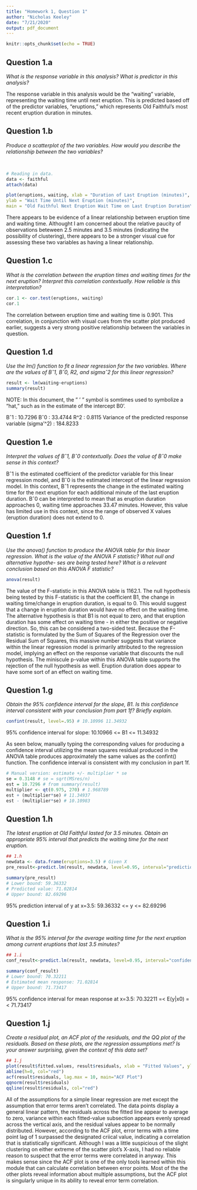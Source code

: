 ```yaml
---
title: "Homework 1, Question 1"
author: "Nicholas Keeley"
date: "7/21/2020"
output: pdf_document
---
```


```r
knitr::opts_chunk$set(echo = TRUE)
```

## Question 1.a

*What is the response variable in this analysis? What is predictor in this analysis?*

The response variable in this analysis would be the "waiting" variable, representing the waiting time until next eruption. This is predicted based off of the predictor variables, "eruptions," which represents Old Faithful's most recent eruption duration in minutes.

## Question 1.b

*Produce a scatterplot of the two variables. How would you describe the relationship between the two variables?*

&nbsp; 
&nbsp; 

```r
# Reading in data.
data <- faithful
attach(data)
```

```r
plot(eruptions, waiting, xlab = "Duration of Last Eruption (minutes)", 
ylab = "Wait Time Until Next Eruption (minutes)", 
main = "Old Faithful Next Eruption Wait Time on Last Eruption Duration\n (minutes)")
```

There appears to be evidence of a linear relationship between eruption time and waiting time. Althought I am concerned about the relative paucity of observations beteween 2.5 minutes and 3.5 minutes (indicating the possibility of clustering), there appears to be a stronger visual cue for assessing these two variables as having a linear relationship.

## Question 1.c

*What is the correlation between the eruption times and waiting times for the next eruption? Interpret this correlation contextually. How reliable is this interpretation?*

```r
cor.1 <- cor.test(eruptions, waiting)
cor.1
```

The correlation between eruption time and waiting time is 0.901. This correlation, in conjunction with visual cues from the scatter plot produced earlier, suggests a very strong positive relationship between the variables in question.

## Question 1.d

*Use the lm() function to fit a linear regression for the two variables. Where are the values of Bˆ1, Bˆ0, R2, and sigmaˆ2 for this linear regression?*

```r
result <- lm(waiting~eruptions)
summary(result)
```

NOTE: In this document, the " ' " symbol is somtimes used to symbolize a "hat," such as in the estimate of the intercept B0'.\newline

Bˆ1 : 10.7296\newline 
Bˆ0 : 33.4744\newline
R^2 : 0.8115\newline
Variance of the predicted response variable (sigma'^2) : 184.8233

## Question 1.e

*Interpret the values of Bˆ1, Bˆ0 contextually. Does the value of Bˆ0 make sense in this context?*

Bˆ1 is the estimated coefficient of the predictor variable for this linear regression model, and Bˆ0 is the estimated intercept of the linear regression model. In this context, Bˆ1 represents the change in the estimated waiting time for the next eruption for each additional minute of the last eruption duration. Bˆ0 can be interpreted to mean that as eruption duration approaches 0, waiting time approaches 33.47 minutes. However, this value has limited use in this context, since the range of observed X values (eruption duration) does not extend to 0.

## Question 1.f

*Use the anova() function to produce the ANOVA table for this linear regression. What is the value of the ANOVA F statistic? What null and alternative hypothe- ses are being tested here? What is a relevant conclusion based on this ANOVA F statistic?*

```r
anova(result)
```

The value of the F-statistic in this ANOVA table is 1162.1. The null hypothesis being tested by this F-statistic is that the coefficient B1, the change in waiting time/change in eruption duration, is equal to 0. This would suggest that a change in eruption duration would have no effect on the waiting time. The alternative hypothesis is that B1 is not equal to zero, and that eruption duration has some effect on waiting time - in either the positive or negative direction. So, this can be considered a two-sided test. Because the F-statistic is formulated by the Sum of Squares of the Regression over the Residual Sum of Squares, this massive number suggests that variance within the linear regression model is primarily attributed to the regression model, implying an effect on the response variable that discounts the null hypothesis. The miniscule p-value within this ANOVA table supports the rejection of the null hypothesis as well. Eruption duration does appear to have some sort of an effect on waiting time.

## Question 1.g

*Obtain the 95% confidence interval for the slope, B1. Is this confidence interval consistent with your conclusion from part 1f? Briefly explain.*

``` r
confint(result, level=.95) # 10.10996 11.34932
```

95% confidence interval for slope: 10.10966 <= B1 <= 11.34932

As seen below, manually typing the corresponding values for producing a confidence interval utilizing the mean squares residual produced in the ANOVA table produces approximately the 
same values as the confint() function. The confidence interval is consistent with my conclusion in part 1f.

```r
# Manual version: estimate +/- multiplier * se
se = 0.3148 # se = sqrt(MSres/n)
est = 10.7296 # from summary(result)
multiplier <- qt(0.975, 270) # 1.968789
est + (multiplier*se) # 11.34937
est - (multiplier*se) # 10.10983
```

## Question 1.h

*The latest eruption at Old Faithful lasted for 3.5 minutes. Obtain an appropriate 95% interval that predicts the waiting time for the next eruption.*
&nbsp; 
&nbsp; 

``` r
## 1.h
newdata <- data.frame(eruptions=3.5) # Given X
pre_result<-predict.lm(result, newdata, level=0.95, interval="prediction")
```

```r
summary(pre_result)
# Lower bound: 59.36332
# Predicted value: 71.02814
# Upper bound: 82.69296
```

95% prediction interval of y at x=3.5: 59.36332 <= y <= 82.69296

## Question 1.i

*What is the 95% interval for the average waiting time for the next eruption among current eruptions that last 3.5 minutes?*

```r
## 1.i
conf_result<-predict.lm(result, newdata, level=0.95, interval="confidence")
```

```r
summary(conf_result)
# Lower bound: 70.32211
# Estimated mean response: 71.02814
# Upper bound: 71.73417
```

95% confidence interval for mean response at x=3.5: 70.32211 =< E(y|x0) =< 71.73417

## Question 1.j
*Create a residual plot, an ACF plot of the residuals, and the QQ plot of the residuals. Based on these plots, are the regression assumptions met? Is your answer surprising, given the context of this data set?*

```r
## 1.j
plot(result$fitted.values, result$residuals, xlab = "Fitted Values", ylab = "Residuals", main="Residual Plot")
abline(h=0, col="red")
acf(result$residuals, lag.max = 10, main="ACF Plot")
qqnorm(result$residuals)
qqline(result$residuals, col="red")
```

All of the assumptions for a simple linear regression are met except the assumption that error terms aren't correlated. The data points display a general linear pattern, the residuals across the fitted line appear to average to zero, variance within each fitted-value subsection appears evenly spread across the vertical axis, and the residual values appear to be normally distributed. However, according to the ACF plot, error terms with a time point lag of 1 surpassed the designated criical value, indicating a correlation that is statistically significant. Although I was a little suspicious of the slight clustering on either extreme of the scatter plot's X-axis, I had no reliable reason to suspect that the error terms were correlated in anyway. This makes sense since the ACF plot is one of the only tools learned within this module that can calculate correlation between error points. Most of the the other plots reveal information about multiple assumptions, but the ACF plot is singularly unique in its ability to reveal error term correlation.
